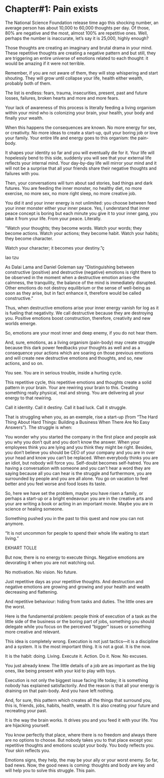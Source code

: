 
# Chapter#1: Pain exists

The National Science Foundation release time ago this shocking number, an average person has about 10,000 to 60,000 thoughts per day. Of those, 80% are negative and the most, almost 100% are repetitive ones. Well, perhaps the number is inaccurate, let's say it is 25,000, highly enough? 

Those thoughts are creating an imaginary and brutal drama in your mind. These repetitive thoughts are creating a negative pattern and but still, they are triggering an entire universe of emotions related to each thought: it would be amazing if it were not terrible.

Remember, if you are not aware of them, they will stop whispering and start shouting. They will grow until collapse your life, health either wealth, probably both of them.  

The list is endless: fears, trauma, insecurities, present, past and future losses, failures, broken hearts and more and more fears.

Your lack of awareness of this process is literally feeding a living organism within your mind who is colonizing your brain, your health, your body and finally your wealth.

When this happens the consequences are known. No more energy for sex, or creativity. No more ideas to create a start-up, quit your boring job or love your family. Your entire life and energy goes to this organism: the pain-body.

It shapes your identity so far and you will eventually die for it. Your life will hopelessly bend to this side, suddenly you will see that your external life reflects your internal mind. Your day-by-day life will mirror your mind and it will not be a surprise that all your friends share their negative thoughts and failures with you.

Then, your conversations will turn about sad stories, bad things and dark futures. You are feeding the inner monster, no healthy diet, no more exercise, no more sex, no more right sleep, no more creative job.

You did it and your inner energy is not unlimited: you choose between feed your inner monster either your inner peace. Yes, I understand that inner peace concept is boring but each minute you give it to your inner gang, you take it from your life. From your peace. Literally.
 
"Watch your thoughts;
they become words. Watch your words;
they become actions. Watch your actions; they become habit. Watch your habits;
they become character.

Watch your character;
it becomes your destiny.”ç

lao tzu

As Dalai Lama and Daniel Goleman say "Distinguishing between constructive (positive) and destructive (negative) emotions is right there to be observed in the moment when a destructive emotion arises-the calmness, the tranquility, the balance of the mind is immediately disrupted. Other emotions do not destroy equilibrium or the sense of well-being as soon as they arise, but in fact enhance it, therefore would be called constructive."

Thus, when destructive emotions arise your inner energy vanish for log as it is fueling that negativity. We call destructive because they are destroying you. Positive emotions boost construction, therefore, creativity and new worlds emerge. 

So, emotions are your most inner and deep enemy, if you do not hear them.

And, sure, emotions, as a living organism (pain-body) may create struggle because this dark power feedbacks your thoughts as well and as a consequence your actions which are soaring on those previous emotions and will create new destructive emotions and thoughts, and so, new actions, and so on.

You see. You are in serious trouble, inside a hurting cycle.

This repetitive cycle, this repetitive emotions and thoughts create a solid pattern in your brain. Your are rewiring your brain to this. Creating something really physical, real and strong. You are delivering all your energy to that rewiring.

Call it identity. Call it destiny. Call it bad luck. Call it struggle.

That is struggling when you, as an exemple, rise a start-up (from "The Hard Thing About Hard Things: Building a Business When There Are No Easy Answers"). The struggle is when:

You wonder why you started the company in the first place and people ask you why you don’t quit and you don’t know the answer.
When your employees think you are lying and you think they might be right. Besides, you don’t believe you should be CEO of your company and you are in over your head and know you can’t be replaced.
When everybody thinks you are an idiot, but nobody will force you. Self-doubt becomes self-hatred.
You are having a conversation with someone and you can’t hear a word they are saying because all you can hear is the struggle and furthermore, you are surrounded by people and you are all alone.
You go on vacation to feel better and you feel worse and food loses its taste.


So, here we have set the problem,
maybe you have risen a family, or perhaps a start-up or a bright endeavour: you are in the creative arts and your are writing a book or acting in an important movie. Maybe you are in science or healing someone.

Something pushed you in the past to this quest and now you can not anymore.

"It is not uncommon for people to spend their whole life waiting to start living."

EKHART TOLLE

But now, there is no energy to execute things. Negative emotions are devorating it when you are not watching out.

No motivation. No vision. No future.

Just repetitive days as your repetitive thoughts. And destruction and negative emotions are growing and growing and your health and wealth decreasing and flattening.

And repetitive behaviour: hiding from tasks and duties. The little ones are the worst.

Here is the fundamental problem: people think of execution of a task as the little side of the business or the boring part of jobs, something you should delegate while you focus on the perceived “bigger” issues or something more creative and relevant.

This idea is completely wrong. Execution is not just tactics—it is a discipline and a system. It is the most important thing. It is not a goal. It is the now.

It is the habit: doing. Living. Execute it. Action. Do it. Now. No excuses.

You just already knew. The little details of a job are as important as the big ones, like being present with your kid to play with toys.

Execution is not only the biggest issue facing life today; it is something nobody has explained satisfactorily. And the reason is that all your energy is draining on that pain-body. And you have left nothing.



And, for sure, this pattern which creates all the things that surround you, this is, friends, jobs, habits, health, wealth. It is also creating your future and recreating your past.

It is the way the brain works. It drives you and you feed it with your life. You are hijacking yourself.

You know perfectly that place, where there is no freedom and always there are no options to choose. But nobody takes you to that place except you: repetitive thoughts and emotions sculpt your body. You body reflects you. Your skin reflects you.

Emotions signs, they help, the may be your ally or your worst enemy. So far, bad news. Now, the good news is coming: thoughts and body are key and will help you to solve this struggle. This pain.

